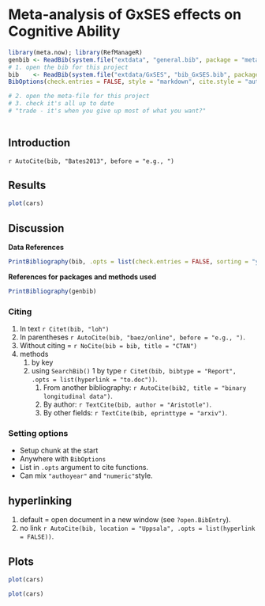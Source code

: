 # Meta-analysis of GxSES effects on Cognitive Ability

```r
library(meta.now); library(RefManageR)
genbib <- ReadBib(system.file("extdata", "general.bib", package = "meta.now"))
# 1. open the bib for this project
bib    <- ReadBib(system.file("extdata/GxSES", "bib_GxSES.bib", package = "meta.now"), check = FALSE)
BibOptions(check.entries = FALSE, style = "markdown", cite.style = "authoryear", bib.style = "numeric")

# 2. open the meta-file for this project
# 3. check it's all up to date
# "trade - it's when you give up most of what you want?"
	
```
## Introduction
`r AutoCite(bib, "Bates2013", before = "e.g., ")`

## Results
```r
plot(cars)
```

## Discussion

**Data References**

```r
PrintBibliography(bib, .opts = list(check.entries = FALSE, sorting = "ynt"))
```

**References for packages and methods used**

```r
PrintBibliography(genbib)
```


### Citing
1. In text `r Citet(bib, "loh")`
2. In parentheses `r AutoCite(bib, "baez/online", before = "e.g., ")`.
3. Without citing = `r NoCite(bib = bib, title = "CTAN")`
4. methods
	1. by key
	2. using `SearchBib()`
		1 by type `r Citet(bib, bibtype = "Report", .opts = list(hyperlink = "to.doc"))`.
		1. From another bibliography: `r AutoCite(bib2, title = "binary longitudinal data")`.
		2. By author: `r TextCite(bib, author = "Aristotle")`.  
		3. By other fields: `r TextCite(bib, eprinttype = "arxiv")`.

### Setting options
  * Setup chunk at the start
  * Anywhere with <code>BibOptions</code>
  * List in `.opts` argument to cite functions.
  * Can mix `"authoyear"` and `"numeric"`style.

  
## hyperlinking
1. default = open document in a new window (see `?open.BibEntry`). 
2. no link `r AutoCite(bib, location = "Uppsala", .opts = list(hyperlink = FALSE))`.

## Plots
  
```r
plot(cars)
```


```r
plot(cars)
```


